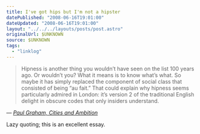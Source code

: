 ```yaml
---
title: I've got hips but I'm not a hipster
datePublished: "2008-06-16T19:01:00"
dateUpdated: "2008-06-16T19:01:00"
layout: "../../../layouts/posts/post.astro"
originalUrl: $UNKNOWN
source: $UNKNOWN
tags:
  - "linklog"
---
```


> Hipness is another thing you wouldn&rsquo;t have seen on the list 100 years ago. Or wouldn&rsquo;t you? What it means is to know what&rsquo;s what. So maybe it has simply replaced the component of social class that consisted of being &ldquo;au fait.&rdquo; That could explain why hipness seems particularly admired in London: it&rsquo;s version 2 of the traditional English delight in obscure codes that only insiders understand.

— <cite>[Paul Graham, _Cities and Ambition_](http://www.paulgraham.com/cities.html)</cite>

Lazy quoting; this is an excellent essay.
